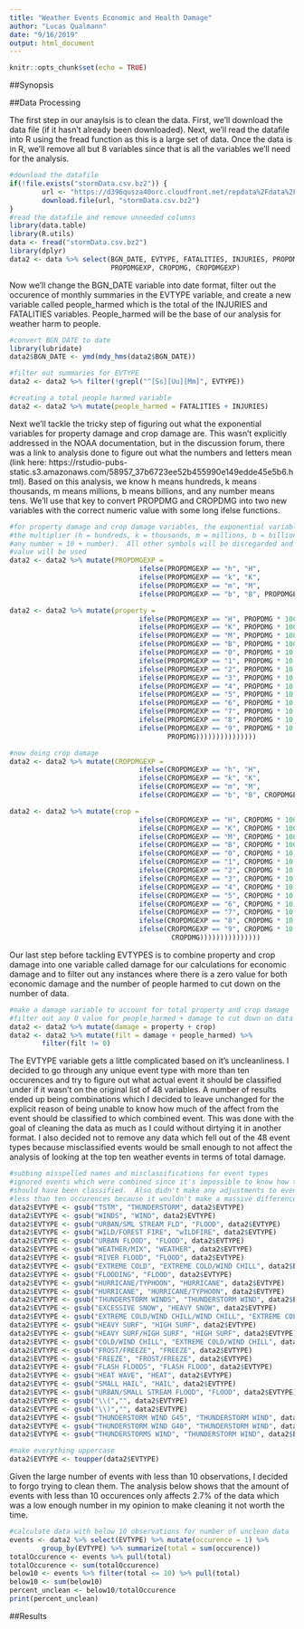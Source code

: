 ```yaml
---
title: "Weather Events Economic and Health Damage"
author: "Lucas Qualmann"
date: "9/16/2019"
output: html_document
---
```


```r
knitr::opts_chunk$set(echo = TRUE)
```

##Synopsis

##Data Processing

The first step in our anaylsis is to clean the data.  First, we'll download the data file (if it hasn't already been downloaded).  Next, we'll read the datafile into R using the fread function as this is a large set of data.  Once the data is in R, we'll remove all but 8 variables since that is all the variables we'll need for the analysis.  

```r
#download the datafile
if(!file.exists("stormData.csv.bz2")) {
        url <- "https://d396qusza40orc.cloudfront.net/repdata%2Fdata%2FStormData.csv.bz2"
        download.file(url, "stormData.csv.bz2")
}
#read the datafile and remove unneeded columns
library(data.table)
library(R.utils)
data <- fread("stormData.csv.bz2")
library(dplyr)
data2 <- data %>% select(BGN_DATE, EVTYPE, FATALITIES, INJURIES, PROPDMG, 
                         PROPDMGEXP, CROPDMG, CROPDMGEXP)
```

Now we'll change the BGN_DATE variable into date format, filter out the occurence of monthly summaries in the EVTYPE variable, and create a new variable called people_harmed which is the total of the INJURIES and FATALITIES variables.  People_harmed will be the base of our analysis for weather harm to people.

```r
#convert BGN_DATE to date
library(lubridate)
data2$BGN_DATE <- ymd(mdy_hms(data2$BGN_DATE))

#filter out summaries for EVTYPE
data2 <- data2 %>% filter(!grepl("^[Ss][Uu][Mm]", EVTYPE))

#creating a total people harmed variable
data2 <- data2 %>% mutate(people_harmed = FATALITIES + INJURIES)
```

Next we'll tackle the tricky step of figuring out what the exponential variables for property damage and crop damage are.  This wasn't explicitly addressed in the NOAA documentation, but in the discussion forum, there was a link to analysis done to figure out what the numbers and letters mean (link here: https://rstudio-pubs-static.s3.amazonaws.com/58957_37b6723ee52b455990e149edde45e5b6.html).  Based on this analysis, we know h means hundreds, k means thousands, m means millions, b means billions, and any number means tens.  We'll use that key to convert PROPDMG and CROPDMG into two new variables with the correct numeric value with some long ifelse functions.

```r
#for property damage and crop damage variables, the exponential variable gives
#the multiplier (h = hundreds, k = thousands, m = millions, b = billions,
#any number = 10 + number).  All other symbols will be disregarded and damage
#value will be used
data2 <- data2 %>% mutate(PROPDMGEXP = 
                                ifelse(PROPDMGEXP == "h", "H", 
                                ifelse(PROPDMGEXP == "k", "K", 
                                ifelse(PROPDMGEXP == "m", "M", 
                                ifelse(PROPDMGEXP == "b", "B", PROPDMGEXP)))))

data2 <- data2 %>% mutate(property = 
                                ifelse(PROPDMGEXP == "H", PROPDMG * 100, 
                                ifelse(PROPDMGEXP == "K", PROPDMG * 1000,
                                ifelse(PROPDMGEXP == "M", PROPDMG * 1000000,
                                ifelse(PROPDMGEXP == "B", PROPDMG * 1000000000,
                                ifelse(PROPDMGEXP == "0", PROPDMG * 10,
                                ifelse(PROPDMGEXP == "1", PROPDMG * 10 + 1,
                                ifelse(PROPDMGEXP == "2", PROPDMG * 10 + 2,
                                ifelse(PROPDMGEXP == "3", PROPDMG * 10 + 3,
                                ifelse(PROPDMGEXP == "4", PROPDMG * 10 + 4,
                                ifelse(PROPDMGEXP == "5", PROPDMG * 10 + 5,
                                ifelse(PROPDMGEXP == "6", PROPDMG * 10 + 6,
                                ifelse(PROPDMGEXP == "7", PROPDMG * 10 + 7,
                                ifelse(PROPDMGEXP == "8", PROPDMG * 10 + 8,
                                ifelse(PROPDMGEXP == "9", PROPDMG * 10 + 9,
                                       PROPDMG)))))))))))))))

#now doing crop damage
data2 <- data2 %>% mutate(CROPDMGEXP = 
                                ifelse(CROPDMGEXP == "h", "H", 
                                ifelse(CROPDMGEXP == "k", "K", 
                                ifelse(CROPDMGEXP == "m", "M", 
                                ifelse(CROPDMGEXP == "b", "B", CROPDMGEXP)))))

data2 <- data2 %>% mutate(crop = 
                                ifelse(CROPDMGEXP == "H", CROPDMG * 100, 
                                ifelse(CROPDMGEXP == "K", CROPDMG * 1000,
                                ifelse(CROPDMGEXP == "M", CROPDMG * 1000000,
                                ifelse(CROPDMGEXP == "B", CROPDMG * 1000000000,
                                ifelse(CROPDMGEXP == "0", CROPDMG * 10,
                                ifelse(CROPDMGEXP == "1", CROPDMG * 10 + 1,
                                ifelse(CROPDMGEXP == "2", CROPDMG * 10 + 2,
                                ifelse(CROPDMGEXP == "3", CROPDMG * 10 + 3,
                                ifelse(CROPDMGEXP == "4", CROPDMG * 10 + 4,
                                ifelse(CROPDMGEXP == "5", CROPDMG * 10 + 5,
                                ifelse(CROPDMGEXP == "6", CROPDMG * 10 + 6,
                                ifelse(CROPDMGEXP == "7", CROPDMG * 10 + 7,
                                ifelse(CROPDMGEXP == "8", CROPDMG * 10 + 8,
                                ifelse(CROPDMGEXP == "9", CROPDMG * 10 + 9,
                                        CROPDMG)))))))))))))))
```

Our last step before tackling EVTYPES is to combine property and crop damage into one variable called damage for our calculations for economic damage and to filter out any instances where there is a zero value for both economic damage and the number of people harmed to cut down on the number of data.

```r
#make a damage variable to account for total property and crop damage
#filter out any 0 value for people_harmed + damage to cut down on data
data2 <- data2 %>% mutate(damage = property + crop) 
data2 <- data2 %>% mutate(filt = damage + people_harmed) %>% 
        filter(filt != 0) 
```

The EVTYPE variable gets a little complicated based on it's uncleanliness.  I decided to go through any unique event type with more than ten occurences and try to figure out what actual event it should be classified under if it wasn't on the original list of 48 variables.  A number of results ended up being combinations which I decided to leave unchanged for the explicit reason of being unable to know how much of the affect from the event should be classified to which combined event.  This was done with the goal of cleaning the data as much as I could without dirtying it in another format.  I also decided not to remove any data which fell out of the 48 event types because misclassified events would be small enough to not affect the analysis of looking at the top ten weather events in terms of total damage.

```r
#subbing misspelled names and misclassifications for event types
#ignored events which were combined since it's impossible to know how they
#should have been classified.  Also didn't make any adjustments to events with
#less than ten occurences because it wouldn't make a massive difference for the #purposes of this assignment.  Kept in unclassified data for the same reason
data2$EVTYPE <- gsub("TSTM", "THUNDERSTORM", data2$EVTYPE)
data2$EVTYPE <- gsub("WINDS", "WIND", data2$EVTYPE)
data2$EVTYPE <- gsub("URBAN/SML STREAM FLD", "FLOOD", data2$EVTYPE)
data2$EVTYPE <- gsub("WILD/FOREST FIRE", "wILDFIRE", data2$EVTYPE)
data2$EVTYPE <- gsub("URBAN FLOOD", "FLOOD", data2$EVTYPE)
data2$EVTYPE <- gsub("WEATHER/MIX", "WEATHER", data2$EVTYPE)
data2$EVTYPE <- gsub("RIVER FLOOD", "FLOOD", data2$EVTYPE)
data2$EVTYPE <- gsub("EXTREME COLD", "EXTREME COLD/WIND CHILL", data2$EVTYPE)
data2$EVTYPE <- gsub("FLOODING", "FLOOD", data2$EVTYPE)
data2$EVTYPE <- gsub("HURRICANE/TYPHOON", "HURRICANE", data2$EVTYPE)
data2$EVTYPE <- gsub("HURRICANE", "HURRICANE/TYPHOON", data2$EVTYPE)
data2$EVTYPE <- gsub("THUNDERSTORM WINDS", "THUNDERSTORM WIND", data2$EVTYPE)
data2$EVTYPE <- gsub("EXCESSIVE SNOW", "HEAVY SNOW", data2$EVTYPE)
data2$EVTYPE <- gsub("EXTREME COLD/WIND CHILL/WIND CHILL", "EXTREME COLD/WIND CHILL", data2$EVTYPE)
data2$EVTYPE <- gsub("HEAVY SURF", "HIGH SURF", data2$EVTYPE)
data2$EVTYPE <- gsub("HEAVY SURF/HIGH SURF", "HIGH SURF", data2$EVTYPE)
data2$EVTYPE <- gsub("COLD/WIND CHILL", "EXTREME COLD/WIND CHILL", data2$EVTYPE)
data2$EVTYPE <- gsub("FROST/FREEZE", "FREEZE", data2$EVTYPE)
data2$EVTYPE <- gsub("FREEZE", "FROST/FREEZE", data2$EVTYPE)
data2$EVTYPE <- gsub("FLASH FLOODS", "FLASH FLOOD", data2$EVTYPE)
data2$EVTYPE <- gsub("HEAT WAVE", "HEAT", data2$EVTYPE)
data2$EVTYPE <- gsub("SMALL HAIL", "HAIL", data2$EVTYPE)
data2$EVTYPE <- gsub("URBAN/SMALL STREAM FLOOD", "FLOOD", data2$EVTYPE)
data2$EVTYPE <- gsub("\\(","", data2$EVTYPE)
data2$EVTYPE <- gsub("\\)","", data2$EVTYPE)
data2$EVTYPE <- gsub("THUNDERSTORM WIND G45", "THUNDERSTORM WIND", data2$EVTYPE)
data2$EVTYPE <- gsub("THUNDERSTORM WIND G40", "THUNDERSTORM WIND", data2$EVTYPE)
data2$EVTYPE <- gsub("THUNDERSTORMS WIND", "THUNDERSTORM WIND", data2$EVTYPE)

#make everything uppercase
data2$EVTYPE <- toupper(data2$EVTYPE)
```

Given the large number of events with less than 10 observations, I decided to forgo trying to clean them.  The analysis below shows that the amount of events with less than 10 occurences only affects 2.7% of the data which was a low enough number in my opinion to make cleaning it not worth the time.

```r
#calculate data with below 10 observations for number of unclean data
events <- data2 %>% select(EVTYPE) %>% mutate(occurence = 1) %>% 
        group_by(EVTYPE) %>% summarize(total = sum(occurence))
totalOccurence <- events %>% pull(total)
totalOccurence <- sum(totalOccurence)
below10 <- events %>% filter(total <= 10) %>% pull(total)
below10 <- sum(below10)
percent_unclean <- below10/totalOccurence
print(percent_unclean)
```

##Results
